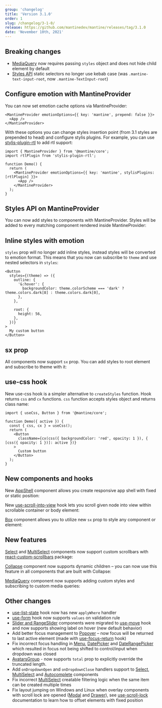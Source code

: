 ```yaml
---
group: 'changelog'
title: 'Version 3.1.0'
order: 1
slug: /changelog/3-1-0/
release: https://github.com/mantinedev/mantine/releases/tag/3.1.0
date: 'November 10th, 2021'
---
```



## Breaking changes

- [MediaQuery](https://mantine.dev/core/media-query/) now requires passing `styles` object and does not hide child element by default
- [Styles API](https://mantine.dev/theming/styles-api/) static selectors no longer use kebab case (was `.mantine-text-input-root`, now `.mantine-TextInput-root`)

## Configure emotion with MantineProvider

You can now set emotion cache options via MantineProvider:

```tsx
<MantineProvider emotionOptions={{ key: 'mantine', prepend: false }}>
  <App />
</MantineProvider>
```

With these options you can change styles insertion point (from 3.1 styles are prepended to head)
and configure stylis plugins. For example, you can use [stylis-plugin-rtl](https://github.com/styled-components/stylis-plugin-rtl) to add rtl support:

```tsx
import { MantineProvider } from '@mantine/core';
import rtlPlugin from 'stylis-plugin-rtl';

function Demo() {
  return (
    <MantineProvider emotionOptions={{ key: 'mantine', stylisPlugins: [rtlPlugin] }}>
      <App />
    </MantineProvider>
  );
}
```

## Styles API on MantineProvider

You can now add styles to components with MantineProvider.
Styles will be added to every matching component rendered inside MantineProvider:

<Demo data={providerStyles} />

## Inline styles with emotion

`styles` prop will no longer add inline styles, instead styles will be converted to emotion format.
This means that you now can subscribe to `theme` and use nested selectors in `styles`:

```tsx
<Button
  styles={(theme) => ({
    outline: {
      '&:hover': {
        backgroundColor: theme.colorScheme === 'dark' ? theme.colors.dark[8] : theme.colors.dark[0],
      },
    },

    root: {
      height: 56,
    },
  })}
>
  My custom button
</Button>
```

## sx prop

All components now support `sx` prop. You can add styles to root element and subscribe to theme with it:

<Demo data={CreateStylesDemos.createStylesSx} />

## use-css hook

New use-css hook is a simpler alternative to `createStyles` function.
Hook returns `css` and `cx` functions. `css` function accepts styles object and returns class name:

```tsx
import { useCss, Button } from '@mantine/core';

function Demo({ active }) {
  const { css, cx } = useCss();
  return (
    <Button
      className={cx(css({ backgroundColor: 'red', opacity: 1 }), { [css({ opacity: 1 })]: active })}
    >
      Custom button
    </Button>
  );
}
```

## New components and hooks

New [AppShell](https://mantine.dev/core/app-shell/) component allows you create responsive app shell with fixed or static position:

<Demo data={AppShellDemos.usage} />

New [use-scroll-into-view](https://mantine.dev/hooks/use-scroll-into-view/) hook lets you scroll given node into view within scrollable container or body element:

<Demo data={useScrollIntoViewParent} />

[Box](https://mantine.dev/core/box/) component allows you to utilize new `sx` prop to style any component or element:

<Demo data={BoxDemos.usage} />

## New features

[Select](https://mantine.dev/core/select/) and [MultiSelect](https://mantine.dev/core/multi-select/) components now support
custom scrollbars with [react-custom-scrollbars](https://github.com/malte-wessel/react-custom-scrollbars) package:

<Demo data={SelectDemos.scrollbars} />

[Collapse](https://mantine.dev/core/collapse/) component now supports dynamic children – you can now use this feature in all components that are built with Collapse:

<Demo data={CollapseDemos.nested} />

[MediaQuery](https://mantine.dev/core/media-query/) component now supports adding custom styles and subscribing to custom media queries:

<Demo data={MediaQueryDemos.query} />

## Other changes

- [use-list-state](https://mantine.dev/hooks/use-list-state/) hook now has new `applyWhere` handler
- [use-form](https://mantine.dev/hooks/use-form/) hook now supports `values` on validation rule
- [Slider and RangeSlider](https://mantine.dev/core/slider/) components were migrated to [use-move](https://mantine.dev/hooks/use-move/) hook and now supports showing label on hover (new default behavior)
- Add better focus management to [Popover](https://mantine.dev/core/popover/) – now focus will be returned to last active element (made with [use-focus-return](https://mantine.dev/hooks/use-focus-return/) hook)
- Fix incorrect focus handling in [Menu](https://mantine.dev/core/menu/), [DatePicker](https://mantine.dev/dates/date-picker/) and [DateRangePicker](https://mantine.dev/dates/date-range-picker/) which resulted in focus not being shifted to control/input when dropdown was closed
- [AvatarsGroup](https://mantine.dev/core/avatar/#avatars-group) - now supports `total` prop to explicitly override the truncated length.
- Add `onDropdownOpen` and `onDropdownClose` handlers support to [Select](https://mantine.dev/core/select/), [MultiSelect](https://mantine.dev/core/multi-select/) and [Autocomplete](https://mantine.dev/core/autocomplete/) components
- Fix incorrect [MultiSelect](https://mantine.dev/core/multi-select/) creatable filtering logic when the same item can be created multiple times
- Fix layout jumping on Windows and Linux when overlay components with scroll lock are opened ([Modal](https://mantine.dev/core/modal/) and [Drawer](https://mantine.dev/core/drawer)), see [use-scroll-lock](https://mantine.dev/hooks/use-scroll-lock/) documentation to learn how to offset elements with fixed position
